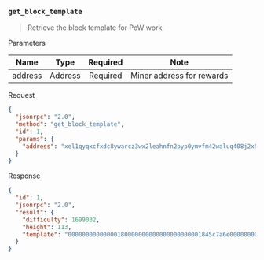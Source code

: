### `get_block_template`

> Retrieve the block template for PoW work.

Parameters

|   Name  |   Type  | Required |            Note           |
|:-------:|:-------:|:--------:|:-------------------------:|
| address | Address | Required | Miner address for rewards |

Request

```json
{
  "jsonrpc": "2.0",
  "method": "get_block_template",
  "id": 1,
  "params": {
    "address": "xel1qyqxcfxdc8ywarcz3wx2leahnfn2pyp0ymvfm42waluq408j2x5680g05xfx5"
  }
}
```

Response

```json
{
  "id": 1,
  "jsonrpc": "2.0",
  "result": {
    "difficulty": 1699032,
    "height": 113,
    "template": "00000000000000180000000000000000000001845c7a6e000000000000000000eed448813c9c2028d21e029ada21b5a82840b195e70fff8ce7be256afe35d2dc010000073b071e04ce4e79b095f3c44f4aefb65f4e70f8a5591c986cb4b688d69200006c24cdc1c8ee8f028b8cafe7b79a66a0902f26d89dd54eeff80abcf251a9a3bd02"
  }
}
```